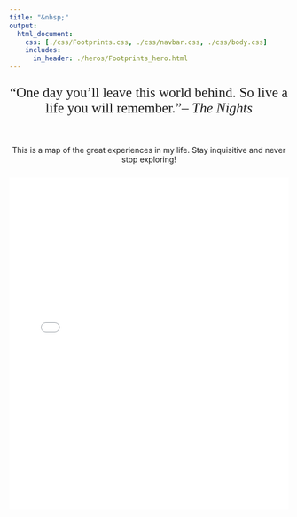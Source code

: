 ```yaml
---
title: "&nbsp;"
output:
  html_document:
    css: [./css/Footprints.css, ./css/navbar.css, ./css/body.css]
    includes:
      in_header: ./heros/Footprints_hero.html
---
```


<style>
h1 {text-align: center !important; 
   font-weight: bold !important; 
   font-size: 42px !important}
</style>

<div style="font-size: 25px; font-family: Garamond; text-align: center;">
"One day you'll leave this world behind. So live a life you will remember."– _The Nights_
</div>

<div style="height: 1em;"></div>

<div style="text-align: center;">
This is a map of the great experiences in my life. Stay inquisitive and never stop exploring!
</div>

<div style="height: 0.7em;"></div>

<!-- <div style="width:1080px; height: 100%; margin-left: -80px;"> -->
<div>
<iframe src="./Map.html" style="width:100%; height: 600px; border-color: grey; border-width: 10px; border: none!important;"></iframe>
</div>




